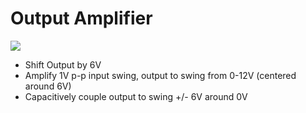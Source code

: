 = Output Amplifier =

<img src="https://raw.githubusercontent.com/land-boards/lb-boards/master/SYNTHS/ER-PROTO-02_SET/ER-DELAY-01/Docs/OUTPUT/OUT_AMP_01.PNG"></img>

* Shift Output by 6V
* Amplify 1V p-p input swing, output to swing from 0-12V (centered around 6V)
* Capacitively couple output to swing +/- 6V around 0V
